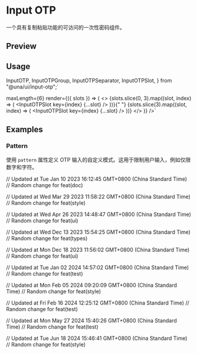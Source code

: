 

<Meta of={InputOTPStories} />

<PrimitiveDocsButton docsUrl='https://input-otp.rodz.dev/' />

# Input OTP

一个具有复制粘贴功能的可访问的一次性密码组件。

## Preview

<Canvas of={InputOTPStories.Default} />

## Usage

  InputOTP,
  InputOTPGroup,
  InputOTPSeparator,
  InputOTPSlot,
} from "@una/ui/input-otp";`

  maxLength={6}
  render={({ slots }) => (
    <>
      <InputOTPGroup>
        {slots.slice(0, 3).map((slot, index) => (
          <InputOTPSlot key={index} {...slot} />
        ))}{" "}
      </InputOTPGroup>
      <InputOTPSeparator />
      <InputOTPGroup>
        {slots.slice(3).map((slot, index) => (
          <InputOTPSlot key={index} {...slot} />
        ))}
      </InputOTPGroup>
    </>
  )}
/>`

<Source code={importCode} language='ts' dark />
<Source code={usageCode} language='tsx' dark />

## Examples

### Pattern

使用 `pattern` 属性定义 OTP 输入的自定义模式。这用于限制用户输入，例如仅限数字和字符。

<Canvas of={InputOTPStories.Pattern} />

// Updated at Tue Jan 10 2023 16:12:45 GMT+0800 (China Standard Time)
// Random change for feat(doc)

// Updated at Wed Mar 29 2023 11:58:22 GMT+0800 (China Standard Time)
// Random change for feat(style)

// Updated at Wed Apr 26 2023 14:48:47 GMT+0800 (China Standard Time)
// Random change for feat(ui)

// Updated at Wed Dec 13 2023 15:54:25 GMT+0800 (China Standard Time)
// Random change for feat(types)

// Updated at Mon Dec 18 2023 11:56:02 GMT+0800 (China Standard Time)
// Random change for feat(ui)

// Updated at Tue Jan 02 2024 14:57:02 GMT+0800 (China Standard Time)
// Random change for feat(test)

// Updated at Mon Feb 05 2024 09:20:09 GMT+0800 (China Standard Time)
// Random change for feat(style)

// Updated at Fri Feb 16 2024 12:25:12 GMT+0800 (China Standard Time)
// Random change for feat(test)

// Updated at Mon May 27 2024 15:40:26 GMT+0800 (China Standard Time)
// Random change for feat(test)

// Updated at Tue Jun 18 2024 15:46:41 GMT+0800 (China Standard Time)
// Random change for feat(style)

